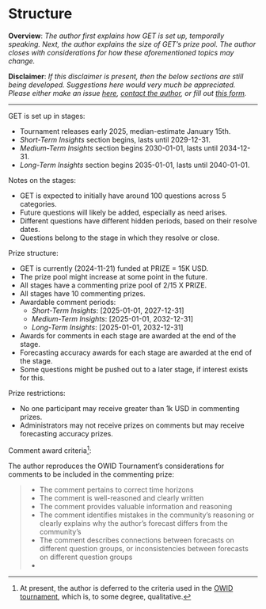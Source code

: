 # Structure

**Overview**: _The author first explains how GET is set up, temporally speaking. Next, the author explains the size of GET's prize pool. The author closes with considerations for how these aforementioned topics may change._

**Disclaimer**: _If this disclaimer is present, then the below sections are still being developed. Suggestions here would very much be appreciated. Please either make an issue [here](https://github.com/AFg6K7h4fhy2/Genetic-Evolution-Tournament/issues/new/choose), [contact the author](https://afg6k7h4fhy2.github.io/Genetic-Evolution-Tournament/front_matter/contact.html), or fill out [this form](https://docs.google.com/forms/d/e/1FAIpQLScarkulrQarQwt_TbZRTO-iAOv9Ki6zzxl4JjDxDBl2T5YqCQ/viewform?usp=sf_link)._

---

GET is set up in stages:

* Tournament releases early 2025, median-estimate January 15th.
* _Short-Term Insights_ section begins, lasts until 2029-12-31.
* _Medium-Term Insights_ section begins 2030-01-01, lasts until 2034-12-31.
* _Long-Term Insights_ section begins 2035-01-01, lasts until 2040-01-01.

Notes on the stages:

* GET is expected to initially have around 100 questions across 5 categories.
* Future questions will likely be added, especially as need arises.
* Different questions have different hidden periods, based on their resolve dates.
* Questions belong to the stage in which they resolve or close.

Prize structure:

* GET is currently (2024-11-21) funded at PRIZE = 15K USD.
* The prize pool might increase at some point in the future.
* All stages have a commenting prize pool of 2/15 X PRIZE.
* All stages have 10 commenting prizes.
* Awardable comment periods:
  * _Short-Term Insights_: [2025-01-01, 2027-12-31]
  * _Medium-Term Insights_: [2025-01-01, 2032-12-31]
  * _Long-Term Insights_: [2025-01-01, 2032-12-31]
* Awards for comments in each stage are awarded at the end of the stage.
* Forecasting accuracy awards for each stage are awarded at the end of the stage.
* Some questions might be pushed out to a later stage, if interest exists for this.

<!-- There exists some possibility that more funding might become available in the future, so percentages are given for prize quantities.

This prize pool is allocated over several categories: {short-term, medium-term, long-term} X {commenting-prize, forecasting-accuracy-prize}.

One purpose of the tournament is to generate scenarios and discussion surrounding futures involving human enhancement via genetic and reproductive technologies; as such, comments supporting this end are incentivized via commenting prizes.

Another purpose of the tournament is to quantify uncertainty on and predict the occurrence of certain milestones in human enhancement via the aforementioned technologies; as such, accurate and truthful forecasting is incentivized via forecasting prizes. -->

<!-- * Short-Term Insights (35% = 5.25K USD)
  * Period: Years 1-5, i.e. 2025-2029
  * Commenting: 10, 0.2K USD prizes
    * Interval: [2025-01-01, 2027-12-31]
  * Forecasting: Questions in [2025, 2030).
    * Interval: [2025-01-01, 2027-12-31]
  * Award-Date: 2030-01-01
* Medium-Term Insights (30% = 4.50K USD)
  * Period: Years 5-10, i.e. 2030-2034
  * Commenting: 10, 0.2K USD prizes
    * Interval: [2025-01-01, 2032-12-31]
  * Forecasting: Questions in [2030, 2040).
    * Interval: [2025-01-01, 2032-12-31]
  * Award-Date: 2035-01-01
* Long-Term Insights (25% = 3.75K USD)
  * Period: Years 10-15, i.e. 2035-2039
  * Commenting: 10, 0.2K USD prizes
    * Interval: [2025-01-01, 2032-12-31]
  * Forecasting: Questions in [2040, 2100)
    * Interval: [2025-01-01, 2032-12-31]
  * Award-Date: 2040-01-01 -->

Prize restrictions:

* No one participant may receive greater than 1k USD in commenting prizes.
* Administrators may not receive prizes on comments but may receive forecasting accuracy prizes.

Comment award criteria[^comment_criteria]:

The author reproduces the OWID Tournament's considerations for comments to be included in the commenting prize:

> -   The comment pertains to correct time horizons
-   The comment is well-reasoned and clearly written
-   The comment provides valuable information and reasoning
-   The comment identifies mistakes in the community's reasoning or clearly explains why the author's forecast differs from the community's
-   The comment describes connections between forecasts on different question groups, or inconsistencies between forecasts on different question groups
-

[^comment_criteria]: At present, the author is deferred to the criteria used in the [OWID tournament](https://www.metaculus.com/tournament/forecasting-Our-World-in-Data/), which is, to some degree, qualitative.
